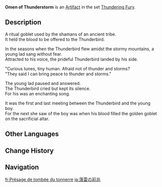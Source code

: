 {{Artifact Infobox
|image = Item Omen of Thunderstorm.png
|set   = Thundering Fury
|piece = Goblet of Eonothem
}}
{{Description|A ceremonial cup that holds the blood of the innocent. It is brimming with the thundering fury of the prayers that echo within.}}
'''Omen of Thunderstorm''' is an [[Artifact]] in the set [[Thundering Fury]].

==Description==
A ritual goblet used by the shamans of an ancient tribe.<br />It held the blood to be offered to the Thunderbird.

In the seasons when the Thunderbird flew amidst the stormy mountains, a young lad sang without fear.<br />Attracted to his voice, the prideful Thunderbird landed by his side.

"Curious tunes, tiny human. Afraid not of thunder and storms?<br />"They said I can bring peace to thunder and storms."

The young lad paused and answered.<br />The Thunderbird cried but kept its silence.<br />For his was an enchanting song.

It was the first and last meeting between the Thunderbird and the young boy.<br />For the next she saw of the boy was when his blood filled the golden goblet on the sacrificial altar.

==Other Languages==
{{Other Languages
|en      = Omen of Thunderstorm
|zhs     = 降雷的凶兆
|zhs_rm  = Jiàng Léi de Xiōngzhào
|zht     = 降雷的凶兆
|zht_rm  = Jiàng Léi de Xiōngzhào
|zh_tl   = Omen of Thunder
|ja      = 落雷の前兆
|ja_rm   = Rakurai no Zenchou
|ja_tl   = Omen of a Lightning Strike
|ko      = 낙뢰의 흉조
|ko_rm   = Nakroe-ui Hyungjo
|ko_tl   = Omen of a Thunderstroke
|es      = Presagio de la Tormenta
|es_tl   = Harbinger of the Storm
|fr      = Présage de tombée du tonnerre
|fr_tl   = Omen of Thunderfall
|ru      = Предвестник бури
|ru_tl   = Storm Harbinger
|th      = Omen of Thunderstorm
|vi      = Sấm Sét Hung Ác
|vi_tl   = 
|de      = Omen des Blitzes
|de_tl   = Omen of Lightning
|id      = Omen of Thunderstorm
|pt      = Profecia do Trovão
|pt_tl   = 
|tr      = Yıldırım Fırtınası Alameti
|tr_tl   = 
|it      = Presagio di tempesta
|it_tl   = 
}}

==Change History==
{{Change History|1.0}}

==Navigation==
{{Artifact Set Navbox|Thundering Fury}}

[[fr:Présage de tombée du tonnerre]]
[[ja:落雷の前兆]]
